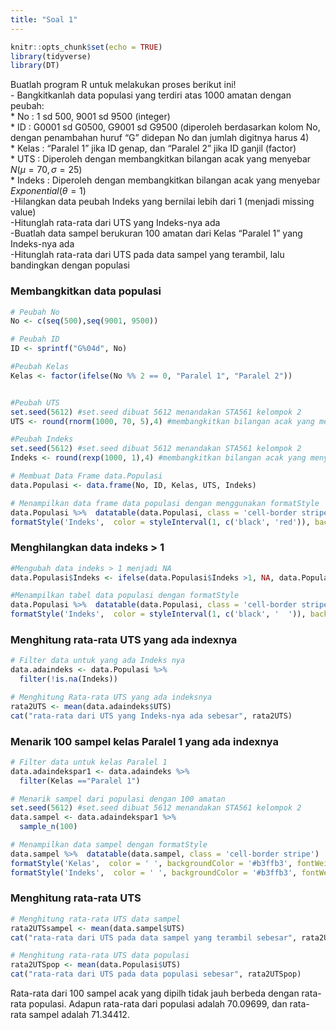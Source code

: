 ```yaml
---
title: "Soal 1"
---
```


```r
knitr::opts_chunk$set(echo = TRUE)
library(tidyverse)
library(DT)
```

Buatlah program R untuk melakukan proses berikut ini! \
- Bangkitkanlah data populasi yang terdiri atas 1000 amatan dengan peubah: \
    * No : 1 sd 500, 9001 sd 9500 (integer) \
    * ID : G0001 sd G0500, G9001 sd G9500 (diperoleh berdasarkan kolom No, dengan penambahan huruf “G” didepan No dan jumlah digitnya harus 4) \
    * Kelas : "Paralel 1" jika ID genap, dan "Paralel 2" jika ID ganjil (factor) \
    * UTS : Diperoleh dengan membangkitkan bilangan acak yang menyebar $N(\mu = 70, \sigma= 25)$ \
    * Indeks : Diperoleh dengan membangkitkan bilangan acak yang menyebar $Exponential(\theta = 1)$ \
-Hilangkan data peubah Indeks yang bernilai lebih dari 1 (menjadi missing value) \
-Hitunglah rata-rata dari UTS yang Indeks-nya ada \
-Buatlah data sampel berukuran 100 amatan dari Kelas "Paralel 1" yang Indeks-nya ada \
-Hitunglah rata-rata dari UTS pada data sampel yang terambil, lalu bandingkan dengan populasi \

### Membangkitkan data populasi

```r
# Peubah No
No <- c(seq(500),seq(9001, 9500))

# Peubah ID
ID <- sprintf("G%04d", No)

#Peubah Kelas
Kelas <- factor(ifelse(No %% 2 == 0, "Paralel 1", "Paralel 2"))


#Peubah UTS
set.seed(5612) #set.seed dibuat 5612 menandakan STA561 kelompok 2
UTS <- round(rnorm(1000, 70, 5),4) #membangkitkan bilangan acak yang menyebar normal dengan 4 angka di belakang koma

#Peubah Indeks
set.seed(5612) #set.seed dibuat 5612 menandakan STA561 kelompok 2
Indeks <- round(rexp(1000, 1),4) #membangkitkan bilangan acak yang menyebar eksponensial dengan 4 angka di belakang koma

# Membuat Data Frame data.Populasi
data.Populasi <- data.frame(No, ID, Kelas, UTS, Indeks)

# Menampilkan data frame data populasi dengan menggunakan formatStyle
data.Populasi %>%  datatable(data.Populasi, class = 'cell-border stripe')  %>%
formatStyle('Indeks',  color = styleInterval(1, c('black', 'red')), backgroundColor = '#b3ffb3', fontWeight = 'bold',) 
```

### Menghilangkan data indeks > 1

```r
#Mengubah data indeks > 1 menjadi NA
data.Populasi$Indeks <- ifelse(data.Populasi$Indeks >1, NA, data.Populasi$Indeks)

#Menampilkan tabel data populasi dengan formatStyle
data.Populasi %>%  datatable(data.Populasi, class = 'cell-border stripe')  %>%
formatStyle('Indeks',  color = styleInterval(1, c('black', '  ')), backgroundColor = '#b3ffb3', fontWeight = 'bold',)
```


### Menghitung rata-rata UTS yang ada indexnya

```r
# Filter data untuk yang ada Indeks nya
data.adaindeks <- data.Populasi %>% 
  filter(!is.na(Indeks)) 

# Menghitung Rata-rata UTS yang ada indeksnya
rata2UTS <- mean(data.adaindeks$UTS)
cat("rata-rata dari UTS yang Indeks-nya ada sebesar", rata2UTS)
```


### Menarik 100 sampel kelas Paralel 1 yang ada indexnya

```r
# Filter data untuk kelas Paralel 1
data.adaindekspar1 <- data.adaindeks %>% 
  filter(Kelas =="Paralel 1")

# Menarik sampel dari populasi dengan 100 amatan
set.seed(5612) #set.seed dibuat 5612 menandakan STA561 kelompok 2
data.sampel <- data.adaindekspar1 %>% 
  sample_n(100)

# Menampilkan data sampel dengan formatStyle
data.sampel %>%  datatable(data.sampel, class = 'cell-border stripe')  %>%
formatStyle('Kelas',  color = ' ', backgroundColor = '#b3ffb3', fontWeight = 'bold',) %>%
formatStyle('Indeks',  color = ' ', backgroundColor = '#b3ffb3', fontWeight = 'bold',) 
```


### Menghitung rata-rata UTS

```r
# Menghitung rata-rata UTS data sampel
rata2UTSsampel <- mean(data.sampel$UTS)
cat("rata-rata dari UTS pada data sampel yang terambil sebesar", rata2UTSsampel)
```

```r
# Menghitung rata-rata UTS data populasi
rata2UTSpop <- mean(data.Populasi$UTS)
cat("rata-rata dari UTS pada data populasi sebesar", rata2UTSpop)
```

Rata-rata dari 100 sampel acak yang dipilh tidak jauh berbeda dengan rata-rata populasi. Adapun rata-rata dari populasi adalah 70.09699, dan rata-rata sampel adalah 71.34412.